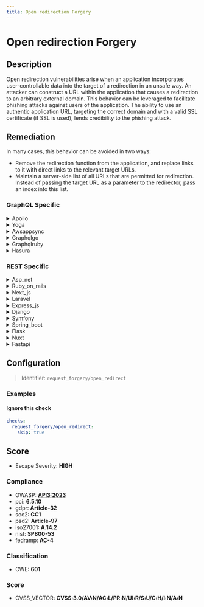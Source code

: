 ```yaml
---
title: Open redirection Forgery
---
```


# Open redirection Forgery

## Description

Open redirection vulnerabilities arise when an application incorporates user-controllable data into the target of a redirection in an unsafe way.
An attacker can construct a URL within the application that causes a redirection to an arbitrary external domain. This behavior can be leveraged to facilitate phishing attacks against users of the application.
The ability to use an authentic application URL, targeting the correct domain and with a valid SSL certificate (if SSL is used), lends credibility to the phishing attack.


## Remediation

In many cases, this behavior can be avoided in two ways:
- Remove the redirection function from the application, and replace links to it with direct links to the relevant target URLs.
- Maintain a server-side list of all URLs that are permitted for redirection. Instead of passing the target URL as a parameter to the redirector, pass an index into this list.



### GraphQL Specific

<details>
    <summary>Apollo</summary>

To mitigate open redirection vulnerabilities in the Apollo framework engine, ensure that all URL redirections are validated against a whitelist of allowed URLs. Do not rely on user input for target URLs without proper validation. Implement server-side checks to verify that the redirection target is a trusted and intended destination. Additionally, consider using built-in security features of the framework that may automatically handle such validations.

</details>

<details>
    <summary>Yoga</summary>

To mitigate open redirection vulnerabilities in the Yoga framework engine, ensure that all URL redirections are validated against a whitelist of allowed URLs. Do not rely on user input for target URLs without validation. Implement server-side checks to verify that the redirection target is a trusted and intended destination. Additionally, avoid using unvalidated URL parameters to redirect users. If possible, use indirect mapping of URLs by assigning each allowed URL a unique identifier that is used in the redirection logic instead of the actual URL itself.

</details>

<details>
    <summary>Awsappsync</summary>

To mitigate Open Redirection vulnerabilities in AWS AppSync, ensure that all URLs and URI parameters are validated against a whitelist of allowed destinations before redirecting. Implement server-side checks and do not rely on client-side validation alone. Additionally, avoid using user input directly in redirection logic, and employ security features such as AWS WAF to filter out malicious requests.

</details>

<details>
    <summary>Graphqlgo</summary>

To mitigate open redirection vulnerabilities in a GraphQL Go framework engine, ensure that all URLs and redirect parameters are validated against a whitelist of allowed destinations before redirecting. Implement strict input validation to ensure that only intended destinations are permissible, and avoid relying on user input for determining redirect targets. Additionally, use built-in URL parsing and validation functions provided by the Go standard library to further secure the application against open redirection attacks.

</details>

<details>
    <summary>Graphqlruby</summary>

To mitigate open redirection vulnerabilities in a GraphQL Ruby framework, ensure that all URLs and redirect parameters are validated against a whitelist of allowed destinations before redirecting. Implement server-side checks to verify that the URL belongs to your application's domain or a list of approved domains. Additionally, avoid using user input directly in redirect functions without proper validation and sanitization. Consider using built-in Rails functions such as `url_for` and `redirect_to` which provide additional security measures against open redirection attacks.

</details>

<details>
    <summary>Hasura</summary>

To mitigate open redirection vulnerabilities in the Hasura framework, ensure that all URL redirections are validated against a whitelist of allowed URLs. Do not rely on user input for determining the destination URL without proper validation. Additionally, employ server-side checks to verify that the redirection target is a trusted and intended location before performing the redirect.

</details>


### REST Specific

<details>
    <summary>Asp_net</summary>

To mitigate open redirection vulnerabilities in ASP.NET, validate and whitelist URLs before redirecting. Use the `Uri.IsWellFormedUriString` method to check if the URL is valid and ensure it points to a trusted destination. Additionally, avoid using user input directly in `Response.Redirect` or other redirection methods. If user input must be used for redirection, map expected inputs to valid destination URLs on the server side.

</details>

<details>
    <summary>Ruby_on_rails</summary>

In Ruby on Rails, prevent open redirection vulnerabilities by validating the URL before performing a redirection. Use built-in methods such as 'url_for' or 'redirect_to' with only path helpers or known URLs, and avoid directly inserting user-supplied input into these methods. Implement a whitelist of allowed domains if redirection to different domains is necessary, and check the user input against this list before redirecting. Additionally, use Rails' 'URI' module to parse and validate URLs to ensure they are safe for redirection.

</details>

<details>
    <summary>Next_js</summary>

In Next.js, to prevent open redirection vulnerabilities, validate and sanitize all user inputs used for redirection. Ensure that the destination URLs are either relative paths or match a whitelist of allowed domains. Use the built-in `next/router` or `next/link` for client-side redirection, and avoid directly using user input for the `href` attribute. Additionally, implement server-side checks in API routes or `getServerSideProps` to further enforce these restrictions.

</details>

<details>
    <summary>Laravel</summary>

In Laravel, to prevent open redirection vulnerabilities, always validate and sanitize external URLs before redirecting. Use the 'url' helper function to generate URLs to internal routes, and for external URLs, implement a whitelist of allowed domains. Additionally, avoid using user input directly in the 'redirect()' function without proper validation.

</details>

<details>
    <summary>Express_js</summary>

To mitigate open redirection vulnerabilities in Express.js, validate and sanitize all user input used for redirection. Ensure that the destination URLs are either relative paths or match a whitelist of allowed domains. Additionally, avoid directly using user input to set the 'Location' header or the 'res.redirect()' method's argument. Implementing strict input validation can prevent attackers from redirecting users to malicious sites.

</details>

<details>
    <summary>Django</summary>

In Django, ensure that all redirects are validated against a whitelist of allowed URLs or use Django's built-in `is_safe_url()` function to validate the URL before performing the redirect. Avoid using user input directly in the `redirect()` function without proper validation.

</details>

<details>
    <summary>Symfony</summary>

In Symfony, to prevent open redirection vulnerabilities, ensure that all redirects are to URLs that are either static, predefined, or validated against a whitelist of allowed domains. Use the 'Symfony\Component\HttpFoundation\RedirectResponse' class for redirection and avoid directly using user input in the 'Location' header. Additionally, implement CSRF tokens in forms to protect against cross-site request forgery, which can be related to open redirection attacks.

</details>

<details>
    <summary>Spring_boot</summary>

In Spring Boot, to prevent open redirection attacks, validate and sanitize all user-supplied URL redirection targets. Only allow redirects to a whitelist of trusted URLs or URI paths. Additionally, avoid directly using request parameters to construct redirection URLs. If dynamic redirection is necessary, map user input to a set of predefined paths or use a safe method like 'UriComponentsBuilder' from Spring Framework to construct the redirection URL.

</details>

<details>
    <summary>Flask</summary>

In Flask, to prevent open redirection vulnerabilities, ensure that all URL redirections are validated against a whitelist of allowed domains or paths before redirecting. Use the 'url_for' function for internal redirects and validate external redirect targets against a predefined list of safe URLs.

</details>

<details>
    <summary>Nuxt</summary>

In Nuxt.js, to prevent open redirection vulnerabilities, ensure that all redirects are validated against a whitelist of allowed URLs. Do not use user input directly for redirection purposes without validation. Implement server-side checks to verify that the redirection URL is to a known and trusted destination. Additionally, consider using the built-in 'redirect' method provided by Nuxt.js, which can be configured to allow redirects only to certain predefined URLs.

</details>

<details>
    <summary>Fastapi</summary>

In FastAPI, to prevent open redirection vulnerabilities, validate and sanitize all user-supplied URLs before redirecting. Use a whitelist of allowed domains to compare against the user input, and only perform the redirection if the target URL matches an entry in the whitelist. Additionally, avoid using raw user input directly in redirection functions; instead, parse the URL and ensure it leads to a safe and intended destination.

</details>

## Configuration

> Identifier: `request_forgery/open_redirect`



### Examples



#### Ignore this check

```yaml
checks:
  request_forgery/open_redirect:
    skip: true
```




## Score

- Escape Severity: **<span className="high-severity">HIGH</span>**

### Compliance

- OWASP: **[API3:2023](https://github.com/OWASP/API-Security/blob/master/editions/2023/en/0xa3-broken-object-property-level-authorization.md)**
- pci: **6.5.10**
- gdpr: **Article-32**
- soc2: **CC1**
- psd2: **Article-97**
- iso27001: **A.14.2**
- nist: **SP800-53**
- fedramp: **AC-4**

### Classification

- CWE: **601**




### Score

- CVSS_VECTOR: **CVSS:3.0/AV:N/AC:L/PR:N/UI:R/S:U/C:H/I:N/A:N**


